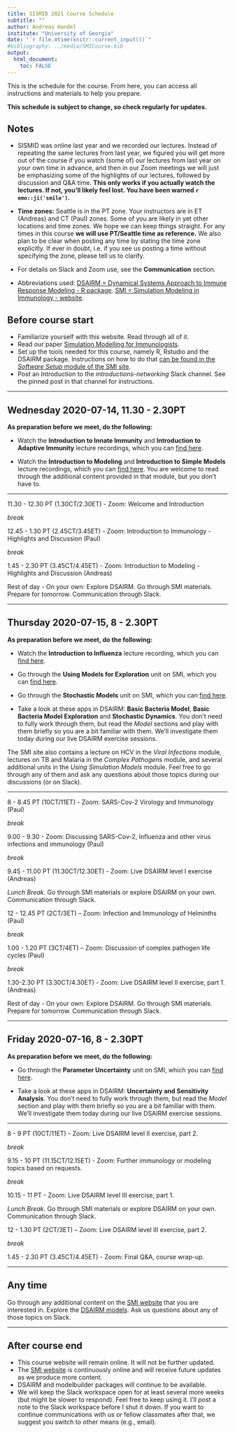 ```yaml
---
title: SISMID 2021 Course Schedule
subtitle: ""
author: Andreas Handel
institute: "University of Georgia"
date: "`r file.mtime(knitr::current_input())`"
#bibliography: ../media/SMICourse.bib
output: 
  html_document:
    toc: FALSE
---
```


This is the schedule for the course. From here, you can access all instructions and materials to help you prepare. 

**This schedule is subject to change, so check regularly for updates.**

## Notes

* SISMID was online last year and we recorded our lectures. Instead of repeating the same lectures from last year, we figured you will get more out of the course if you watch (some of) our lectures from last year on your own time in advance, and then in our Zoom meetings we will just be emphasizing some of the highlights of our lectures, followed by discussion and Q&A time. **This only works if you actually watch the lectures. If not, you'll likely feel lost. You have been warned `r emo::ji('smile')`.**


* **Time zones:** Seattle is in the PT zone. Your instructors are in ET (Andreas) and CT (Paul) zones. Some of you are likely in yet other locations and time zones. We hope we can keep things straight. For any times in this course **we will use PT/Seattle time as reference.** We also plan to be clear when posting any time by stating the time zone explicitly. If ever in doubt, i.e. if you see us posting a time without specifying the zone, please tell us to clarify. 

* For details on Slack and Zoom use, see the __Communication__ section.

* Abbreviations used: [DSAIRM = Dynamical Systems Approach to Immune Response Modeling - R package](https://ahgroup.github.io/DSAIRM/). [SMI = Simulation Modeling in Immunology - website](https://andreashandel.github.io/SMIcourse/index.html). 




## Before course start

* Familiarize yourself with this website. Read through all of it.
* Read our paper [Simulation Modelling for Immunologists](https://handelgroup.uga.edu/publication/2020-handel-natrevimm/).
* Set up the tools needed for this course, namely R, Rstudio and the DSAIRM package. Instructions on how to do that [can be found in the _Software Setup_ module of the SMI site](https://andreashandel.github.io/SMIcourse).
* Post an Introduction to the _introductions-networking_ Slack channel. See the pinned post in that channel for instructions.

***


## Wednesday 2020-07-14, 11.30 - 2.30PT

**As preparation before we meet, do the following:**

* Watch the __Introduction to Innate Immunity__ and __Introduction to Adaptive Immunity__ lecture recordings, which you can [find here](https://andreashandel.github.io/SMIcourse/Introduction_to_Immunology.html).

* Watch the __Introduction to Modeling__ and __Introduction to Simple Models__ lecture recordings, which you can [find here](https://andreashandel.github.io/SMIcourse/Introduction_to_Modeling.html). You are welcome to read through the additional content provided in that module, but you don't have to.

***


11.30 - 12.30 PT (1.30CT/2.30ET) - Zoom: Welcome and Introduction 

_break_

12.45 - 1.30 PT (2.45CT/3.45ET) - Zoom: Introduction to Immunology - Highlights and Discussion (Paul)

_break_

1.45 - 2.30 PT (3.45CT/4.45ET) - Zoom: Introduction to Modeling - Highlights and Discussion (Andreas)


Rest of day - On your own: Explore DSAIRM. Go through SMI materials. Prepare for tomorrow. Communication through Slack.  

***

## Thursday 2020-07-15, 8 - 2.30PT

**As preparation before we meet, do the following:**

* Watch the __Introduction to Influenza__ lecture recording, which you can [find here](https://andreashandel.github.io/SMIcourse/Viral_Infections_Immunology.html). 

* Go through the __Using Models for Exploration__ unit on SMI, which you can [find here](https://andreashandel.github.io/SMIcourse/Models_for_Exploration.html).

* Go through the __Stochastic Models__ unit on SMI, which you can [find here](https://andreashandel.github.io/SMIcourse/Model_Stochasticity.html).


* Take a look at these apps in DSAIRM: __Basic Bacteria Model__, __Basic Bacteria Model Exploration__ and __Stochastic Dynamics__. You don't need to fully work through them, but read the _Model_ sections and play with them briefly so you are a bit familiar with them. We'll investigate them today during our live DSAIRM exercise sessions.

The SMI site also contains a lecture on HCV in the _Viral Infections_ module, lectures on TB and Malaria in the _Complex Pathogens_ module, and several additional units in the _Using Simulation Models_ module. Feel free to go through any of them and ask any questions about those topics during our discussions (or on Slack).

***


8 - 8.45 PT (10CT/11ET) - Zoom: SARS-Cov-2 Virology and Immunology (Paul)

_break_

9.00 - 9.30 - Zoom: Discussing SARS-Cov-2, Influenza and other virus infections and immunology (Paul)

_break_

9.45 - 11.00 PT (11.30CT/12.30ET) - Zoom: Live DSAIRM level I exercise (Andreas) 

_Lunch Break._ Go through SMI materials or explore DSAIRM on your own. Communication through Slack.  

12 - 12.45 PT (2CT/3ET) – Zoom: Infection and Immunology of Helminths (Paul)

_break_

1.00 - 1.20 PT (3CT/4ET) – Zoom: Discussion of complex pathogen life cycles (Paul)

_break_

1.30-2.30 PT (3.30CT/4.30ET) - Zoom: Live DSAIRM level II exercise, part 1. (Andreas)

Rest of day - On your own: Explore DSAIRM. Go through SMI materials. Prepare for tomorrow. Communication through Slack.  

***

## Friday 2020-07-16, 8 - 2.30PT

**As preparation before we meet, do the following:**

* Go through the __Parameter Uncertainty__ unit on SMI, which you can [find here](https://andreashandel.github.io/SMIcourse/Parameter_Uncertainty.html).

* Take a look at these apps in DSAIRM: __Uncertainty and Sensitivity Analysis__. You don't need to fully work through them, but read the _Model_ section and play with them briefly so you are a bit familiar with them. We'll investigate them today during our live DSAIRM exercise sessions.


***

8 - 9 PT (10CT/11ET) - Zoom: Live DSAIRM level II exercise, part 2.  

_break_

9.15 - 10 PT (11.15CT/12.15ET) - Zoom: Further immunology or modeling topics based on requests.

_break_

10.15 - 11 PT - Zoom: Live DSAIRM level III exercise, part 1.

_Lunch Break._ Go through SMI materials or explore DSAIRM on your own. Communication through Slack.  

12 - 1.30 PT (2CT/3ET) – Zoom: Live DSAIRM level III exercise, part 2.

_break_

1.45 - 2.30 PT (3.45CT/4.45ET) - Zoom: Final Q&A, course wrap-up. 



***

## Any time

Go through any additional content on the [SMI website](https://andreashandel.github.io/SMIcourse/) that you are interested in. Explore the [DSAIRM models](https://ahgroup.github.io/DSAIRM/). Ask us questions about any of those topics on Slack.

***


## After course end

* This course website will remain online. It will not be further updated.
* The [SMI website](https://andreashandel.github.io/SMIcourse) is continuously online and will receive future updates as we produce more content.
* DSAIRM and modelbuilder packages will continue to be available.
* We will keep the Slack workspace open for at least several more weeks (but might be slower to respond). Feel free to keep using it. I'll post a note to the Slack workspace before I shut it down. If you want to continue communications with us or fellow classmates after that, we suggest you switch to other means (e.g., email).

